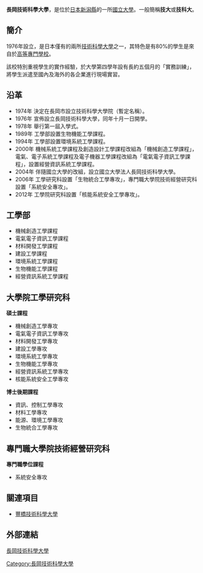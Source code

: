 {{大学(日本)
| 大学名称={{lang|ja|長岡技術科学大学}}
| ふりがな   = ながおかぎじゅつかがくだいがく
| 画像       = Nagaoka University of Technology.jpg
| 画像説明   = 長岡技術科學大學校景
| 英称       = Nagaoka University of Technology
| 大学设置年 = 1976年
| 创立年     = 1976年
| 学校类别   = [[國立大學|國立大學]]
| 设置者     = [[國立大學法人長岡技術科學大學|國立大學法人長岡技術科學大學]]
| 本部所在地 = {{JPN}}[[新潟縣|新潟縣]]<br>[[長岡市|長岡市]]上富岡町1603-1
| 学部       = 工學部
| 研究科     = 工學研究科<br>技術經營研究科
| 网站       = http://www.nagaokaut.ac.jp/
}}

'''長岡技術科學大學'''，是位於[[日本|日本]][[新潟縣|新潟縣]]的一所[[國立大學|國立大學]]。一般簡稱'''技大'''或'''技科大'''。

==簡介==
1976年設立，是日本僅有的兩所[[技術科學大學|技術科學大學]]之一，其特色是有80%的學生是來自於[[高等專門學校|高等專門學校]]。

該校特別重視學生的實作經驗，於大學第四學年設有長約五個月的「實務訓練」，將學生派遣至國內及海外的各企業進行現場實習。

==沿革==
*1974年 決定在長岡市設立技術科學大學院（暫定名稱）。
*1976年 宣佈設立長岡技術科學大學，同年十月一日開學。
*1978年 舉行第一屆入學式。
*1989年 工學部設置生物機能工學課程。
*1994年 工學部設置環境系統工學課程。
*2000年 機械系統工學課程及創造設計工學課程改組為「機械創造工學課程」，電氣、電子系統工學課程及電子機器工學課程改組為「電氣電子資訊工學課程」，設置經營資訊系統工學課程。
*2004年 伴隨國立大學的改組，設立國立大學法人長岡技術科學大學。
*2006年 工學研究科設置「生物統合工學專攻」，專門職大學院技術經營研究科設置「系統安全專攻」。
*2012年 工學院研究科設置「核能系統安全工學專攻」。

==工學部==
*機械創造工學課程
*電氣電子資訊工學課程
*材料開發工學課程
*建設工學課程
*環境系統工學課程
*生物機能工學課程
*經營資訊系統工學課程

==大學院工學研究科==
'''碩士課程'''
*機械創造工學專攻
*電氣電子資訊工學專攻
*材料開發工學專攻
*建設工學專攻
*環境系統工學專攻
*生物機能工學專攻
*經營資訊系統工學專攻
*核能系統安全工學專攻
'''博士後期課程'''
*資訊、控制工學專攻
*材料工學專攻
*能源、環境工學專攻
*生物統合工學專攻

==專門職大學院技術經營研究科==
'''專門職學位課程'''
*系統安全專攻

==關連項目==
*[[豐橋技術科學大學|豐橋技術科學大學]]

==外部連結==
{{ja}}[http://www.nagaokaut.ac.jp/ 長岡技術科學大學]

{{日本國立大學}}
{{超級全球大學}}

[[Category:長岡技術科學大學|Category:長岡技術科學大學]]